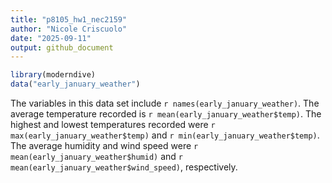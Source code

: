```yaml
---
title: "p8105_hw1_nec2159"
author: "Nicole Criscuolo"
date: "2025-09-11"
output: github_document
---
```


```r
library(moderndive)
data("early_january_weather")
```

The variables in this data set include `r names(early_january_weather)`. The average temperature recorded is `r mean(early_january_weather$temp)`. The highest and lowest temperatures recorded were `r max(early_january_weather$temp)` and `r min(early_january_weather$temp)`. The average humidity and wind speed were `r mean(early_january_weather$humid)` and `r mean(early_january_weather$wind_speed)`, respectively.